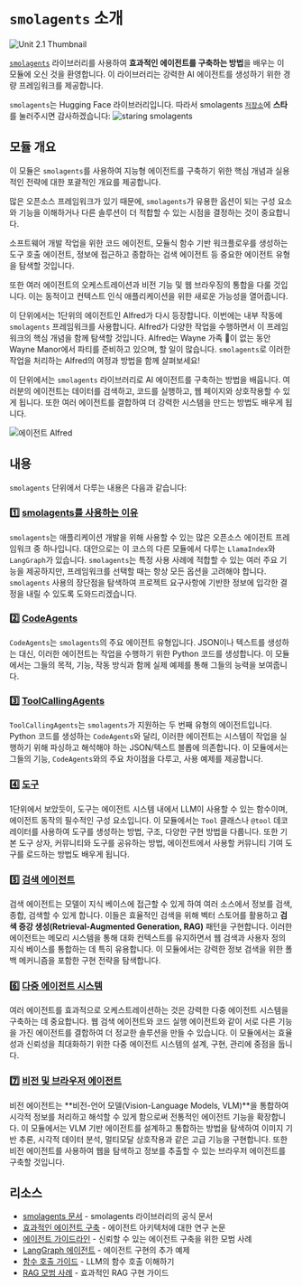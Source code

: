 # `smolagents` 소개

<img src="https://huggingface.co/datasets/agents-course/course-images/resolve/main/en/unit2/smolagents/thumbnail.jpg" alt="Unit 2.1 Thumbnail"/>

[`smolagents`](https://github.com/huggingface/smolagents) 라이브러리를 사용하여 **효과적인 에이전트를 구축하는 방법**을 배우는 이 모듈에 오신 것을 환영합니다. 이 라이브러리는 강력한 AI 에이전트를 생성하기 위한 경량 프레임워크를 제공합니다.

`smolagents`는 Hugging Face 라이브러리입니다. 따라서 smolagents [`저장소`](https://github.com/huggingface/smolagents)에 **스타**를 눌러주시면 감사하겠습니다:
<img src="https://huggingface.co/datasets/agents-course/course-images/resolve/main/en/unit2/smolagents/star_smolagents.gif" alt="staring smolagents"/>

## 모듈 개요

이 모듈은 `smolagents`를 사용하여 지능형 에이전트를 구축하기 위한 핵심 개념과 실용적인 전략에 대한 포괄적인 개요를 제공합니다.

많은 오픈소스 프레임워크가 있기 때문에, `smolagents`가 유용한 옵션이 되는 구성 요소와 기능을 이해하거나 다른 솔루션이 더 적합할 수 있는 시점을 결정하는 것이 중요합니다.

소프트웨어 개발 작업을 위한 코드 에이전트, 모듈식 함수 기반 워크플로우를 생성하는 도구 호출 에이전트, 정보에 접근하고 종합하는 검색 에이전트 등 중요한 에이전트 유형을 탐색할 것입니다.

또한 여러 에이전트의 오케스트레이션과 비전 기능 및 웹 브라우징의 통합을 다룰 것입니다. 이는 동적이고 컨텍스트 인식 애플리케이션을 위한 새로운 가능성을 열어줍니다.

이 단위에서는 1단위의 에이전트인 Alfred가 다시 등장합니다. 이번에는 내부 작동에 `smolagents` 프레임워크를 사용합니다. Alfred가 다양한 작업을 수행하면서 이 프레임워크의 핵심 개념을 함께 탐색할 것입니다. Alfred는 Wayne 가족 🦇이 없는 동안 Wayne Manor에서 파티를 준비하고 있으며, 할 일이 많습니다. `smolagents`로 이러한 작업을 처리하는 Alfred의 여정과 방법을 함께 살펴보세요!

<Tip>

이 단위에서는 `smolagents` 라이브러리로 AI 에이전트를 구축하는 방법을 배웁니다. 여러분의 에이전트는 데이터를 검색하고, 코드를 실행하고, 웹 페이지와 상호작용할 수 있게 됩니다. 또한 여러 에이전트를 결합하여 더 강력한 시스템을 만드는 방법도 배우게 됩니다.

</Tip>

![에이전트 Alfred](https://huggingface.co/datasets/agents-course/course-images/resolve/main/en/unit1/this-is-alfred.jpg)

## 내용

`smolagents` 단위에서 다루는 내용은 다음과 같습니다:

### 1️⃣ [smolagents를 사용하는 이유](./why_use_smolagents)

`smolagents`는 애플리케이션 개발을 위해 사용할 수 있는 많은 오픈소스 에이전트 프레임워크 중 하나입니다. 대안으로는 이 코스의 다른 모듈에서 다루는 `LlamaIndex`와 `LangGraph`가 있습니다. `smolagents`는 특정 사용 사례에 적합할 수 있는 여러 주요 기능을 제공하지만, 프레임워크를 선택할 때는 항상 모든 옵션을 고려해야 합니다. `smolagents` 사용의 장단점을 탐색하여 프로젝트 요구사항에 기반한 정보에 입각한 결정을 내릴 수 있도록 도와드리겠습니다.

### 2️⃣ [CodeAgents](./code_agents)

`CodeAgents`는 `smolagents`의 주요 에이전트 유형입니다. JSON이나 텍스트를 생성하는 대신, 이러한 에이전트는 작업을 수행하기 위한 Python 코드를 생성합니다. 이 모듈에서는 그들의 목적, 기능, 작동 방식과 함께 실제 예제를 통해 그들의 능력을 보여줍니다.

### 3️⃣ [ToolCallingAgents](./tool_calling_agents)

`ToolCallingAgents`는 `smolagents`가 지원하는 두 번째 유형의 에이전트입니다. Python 코드를 생성하는 `CodeAgents`와 달리, 이러한 에이전트는 시스템이 작업을 실행하기 위해 파싱하고 해석해야 하는 JSON/텍스트 블롭에 의존합니다. 이 모듈에서는 그들의 기능, `CodeAgents`와의 주요 차이점을 다루고, 사용 예제를 제공합니다.

### 4️⃣ [도구](./tools)

1단위에서 보았듯이, 도구는 에이전트 시스템 내에서 LLM이 사용할 수 있는 함수이며, 에이전트 동작의 필수적인 구성 요소입니다. 이 모듈에서는 `Tool` 클래스나 `@tool` 데코레이터를 사용하여 도구를 생성하는 방법, 구조, 다양한 구현 방법을 다룹니다. 또한 기본 도구 상자, 커뮤니티와 도구를 공유하는 방법, 에이전트에서 사용할 커뮤니티 기여 도구를 로드하는 방법도 배우게 됩니다.

### 5️⃣ [검색 에이전트](./retrieval_agents)

검색 에이전트는 모델이 지식 베이스에 접근할 수 있게 하여 여러 소스에서 정보를 검색, 종합, 검색할 수 있게 합니다. 이들은 효율적인 검색을 위해 벡터 스토어를 활용하고 **검색 증강 생성(Retrieval-Augmented Generation, RAG)** 패턴을 구현합니다. 이러한 에이전트는 메모리 시스템을 통해 대화 컨텍스트를 유지하면서 웹 검색과 사용자 정의 지식 베이스를 통합하는 데 특히 유용합니다. 이 모듈에서는 강력한 정보 검색을 위한 폴백 메커니즘을 포함한 구현 전략을 탐색합니다.

### 6️⃣ [다중 에이전트 시스템](./multi_agent_systems)

여러 에이전트를 효과적으로 오케스트레이션하는 것은 강력한 다중 에이전트 시스템을 구축하는 데 중요합니다. 웹 검색 에이전트와 코드 실행 에이전트와 같이 서로 다른 기능을 가진 에이전트를 결합하여 더 정교한 솔루션을 만들 수 있습니다. 이 모듈에서는 효율성과 신뢰성을 최대화하기 위한 다중 에이전트 시스템의 설계, 구현, 관리에 중점을 둡니다.

### 7️⃣ [비전 및 브라우저 에이전트](./vision_agents)

비전 에이전트는 **비전-언어 모델(Vision-Language Models, VLM)**을 통합하여 시각적 정보를 처리하고 해석할 수 있게 함으로써 전통적인 에이전트 기능을 확장합니다. 이 모듈에서는 VLM 기반 에이전트를 설계하고 통합하는 방법을 탐색하여 이미지 기반 추론, 시각적 데이터 분석, 멀티모달 상호작용과 같은 고급 기능을 구현합니다. 또한 비전 에이전트를 사용하여 웹을 탐색하고 정보를 추출할 수 있는 브라우저 에이전트를 구축할 것입니다.

## 리소스

- [smolagents 문서](https://huggingface.co/docs/smolagents) - smolagents 라이브러리의 공식 문서
- [효과적인 에이전트 구축](https://www.anthropic.com/research/building-effective-agents) - 에이전트 아키텍처에 대한 연구 논문
- [에이전트 가이드라인](https://huggingface.co/docs/smolagents/tutorials/building_good_agents) - 신뢰할 수 있는 에이전트 구축을 위한 모범 사례
- [LangGraph 에이전트](https://langchain-ai.github.io/langgraph/) - 에이전트 구현의 추가 예제
- [함수 호출 가이드](https://platform.openai.com/docs/guides/function-calling) - LLM의 함수 호출 이해하기
- [RAG 모범 사례](https://www.pinecone.io/learn/retrieval-augmented-generation/) - 효과적인 RAG 구현 가이드 
